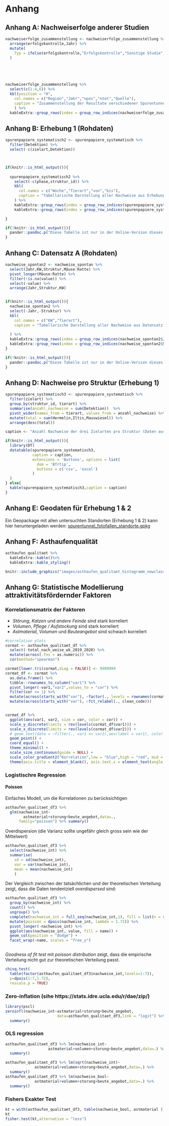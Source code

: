 
# Anhang

## Anhang A: Nachweiserfolge anderer Studien {#anhang-zusammenstellung}


```r



nachweiserfolge_zusammenstellung <- nachweiserfolge_zusammenstellung %>%
  arrange(erfolgskontrolle,Jahr) %>%
  mutate(
    Typ = ifelse(erfolgskontrolle,"Erfolgskontrolle","Sonstige Studie")
  )





nachweiserfolge_zusammenstellung %>%
  select(c(1:4,6)) %>%
  kbl(position = "H",
    col.names = c("Region","Jahr","npos","ntot","Quelle"),
    caption = "Zusammenstellung der Resultate verschiedener Spurentunnel-Untersuchungen. npos entspricht der Anzahl Spurentunnel mit Positivnachweisen, ntot der Anzahl Spurentunnel der entsprechenden Untersuchung."
    ) %>%
  kableExtra::group_rows(index = group_row_indices(nachweiserfolge_zusammenstellung$Typ))

```

## Anhang B: Erhebung 1 (Rohdaten)

<!-- Systematische Wirkungskontrolle -->

```r
spurenpapiere_systematisch2 <- spurenpapiere_systematisch %>%
  filter(Detektion) %>%
  select(-c(zielart,Detektion))



if(knitr::is_html_output()){
  
  spurenpapiere_systematisch2 %>%
    select(-c(phase,struktur_id)) %>%
    kbl(
      col.names = c("Woche","Tierart","von","bis"),
      caption = "Tabellarische Darstellung aller Nachweise aus Erhebung 1"
    ) %>%
    kableExtra::group_rows(index = group_row_indices(spurenpapiere_systematisch2$phase, prefix = "Phase: "), bold = TRUE) %>%
    kableExtra::group_rows(index = group_row_indices(spurenpapiere_systematisch2$struktur_id,prefix = "Str"), bold = FALSE,italic = TRUE, hline_after = FALSE)

} 

```

```r
if(!knitr::is_html_output()){
  pander::pandoc.p("Diese Tabelle ist nur in der Online-Version dieses Dokumentes Verfügbar.")
}
```



## Anhang C: Datensatz A (Rohdaten){#anhang-datensatz-a}
```r
nachweise_spontan2 <- nachweise_spontan %>%
  select(Jahr,KW,Struktur,Mäuse:Ratte) %>%
  pivot_longer(Mäuse:Ratte) %>%
  filter(!is.na(value)) %>%
  select(-value) %>%
  arrange(Jahr,Struktur,KW)


if(knitr::is_html_output()){
  nachweise_spontan2 %>%
  select(-Jahr,-Struktur) %>%
  kbl(
    col.names = c("KW","Tierart"),
    caption = "Tabellarische Darstellung aller Nachweise aus Datensatz A"
    
  ) %>%
  kableExtra::group_rows(index = group_row_indices(nachweise_spontan2$Jahr,prefix = "Jahr: ")) %>%
  kableExtra::group_rows(index = group_row_indices(nachweise_spontan2$Struktur,prefix = "Struktur: "), bold = FALSE,italic = TRUE, hline_after = FALSE)
}


```


```r
if(!knitr::is_html_output()){
  pander::pandoc.p("Diese Tabelle ist nur in der Online-Version dieses Dokumentes Verfügbar.")
}
```


## Anhang D: Nachweise pro Struktur (Erhebung 1)



```r
spurenpapiere_systematisch3 <- spurenpapiere_systematisch %>%
  filter(zielart) %>%
  group_by(struktur_id, tierart) %>%
  summarise(anzahl_nachweise = sum(Detektion))  %>%
  pivot_wider(names_from = tierart, values_from = anzahl_nachweise) %>%
  mutate(total = sum(Hermelin,Iltis,Mauswiesel)) %>%
  arrange(desc(total)) 

caption <- "Anzahl Nachweise der drei Zielarten pro Struktur (Daten aus Erhebung 1)."

if(knitr::is_html_output()){
  library(DT)
  datatable(spurenpapiere_systematisch3,
            caption = caption,
            extensions = 'Buttons', options = list(
              dom = 'Bfrtip',
              buttons = c('csv', 'excel')
            )
  )
} else{
  kable(spurenpapiere_systematisch3,caption = caption)
}
```


## Anhang E: Geodaten für Erhebung 1 & 2


Ein Geopackage mit allen untersuchten Standorten (Erhebung 1 & 2) kann hier heruntergeladen werden: [spurentunnel_fotofallen_standorte.gpkg](https://github.com/wieselundco/erfolgskontrolle/raw/master/images/spurentunnel_fotofallen_standorte.gpkg)

## Anhang F: Asthaufenqualität {#anhang-asthaufen-qualitaet}

```r
asthaufen_qualitaet %>%
  kableExtra::kable()%>%
  kableExtra::kable_styling()
```




```r
knitr::include_graphics("images/asthaufen_qualitaet_histogramm_newclasses.png")
```


## Anhang G: Statistische Modellierung attraktivitätsfördernder Faktoren {#anhang-attraktivitaet-modell}


### Korrelationsmatrix der Faktoren


- *Störung*, *Katzen* und *andere Feinde* sind stark korreliert
- *Volumen*, *Pflege / Aufstockung* sind stark korreliert
- *Astmaterial*, *Volumen* und *Beuteangebot* sind schwach korreliert

```r
#correlation plots
cormat <- asthaufen_qualitaet_df %>% 
  select(-total_nach_weise_wk_2019_2020) %>%
  mutate(across(.fns = as.numeric)) %>%  
  cor(method="spearman")

cormat[lower.tri(cormat,diag = FALSE)] <- 9999999
cormat_df <- cormat %>%
  as.data.frame() %>%
  tibble::rownames_to_column("var1") %>%
  pivot_longer(-var1,"var2",values_to = "cor") %>%
  filter(cor <= 1) %>%
  mutate(across(starts_with("var"), ~factor(., levels = rownames(cormat),ordered = TRUE))) %>%
  mutate(across(starts_with("var"), ~fct_relabel(., clean_code)))


cormat_df %>%
  ggplot(aes(var1, var2, size = cor, color = cor)) +
  scale_y_discrete(limits = rev(levels(cormat_df$var1))) +
  scale_x_discrete(limits = rev(levels(cormat_df$var2))) +
  # geom_text(data = ~filter(., var1 == var2),aes(label = var1), color = "black", hjust = 1,nudge_x = -0.5) +
  geom_point() +
  coord_equal() +
  theme_minimal() +
  scale_size_continuous(guide = NULL) +
  scale_color_gradient2("Korrelation",low = "blue",high = "red", mid = "white",limits = c(-1,1)) +
  theme(axis.title = element_blank(), axis.text.x = element_text(angle = 45, hjust = 1), legend.position = "bottom")
```


### Logistischre Regression

#### Poisson

Einfaches Modell, um die Korrelationen zu berücksichtigen


```r
asthaufen_qualitaet_df3 %>% 
  glm(nachweise_int~
        astmaterial+storung+beute_angebot,data=.,
      family="poisson") %>% summary()

```


Overdispersion (die Varianz sollte ungefähr gleich gross sein wie der Mittelwert)

```r
asthaufen_qualitaet_df3 %>% 
  select(nachweise_int) %>% 
  summarise(
    sd = sd(nachweise_int),
    var = var(nachweise_int),
    mean = mean(nachweise_int)
    )
```

Der Vergleich zwischen der tatsächlichen und der theoretischen Verteilung zeigt, dass die Daten tendentziell *overdispersed* sind:

```r
asthaufen_qualitaet_df3 %>%
  group_by(nachweise_int) %>%
  count() %>% 
  ungroup() %>%
  complete(nachweise_int = full_seq(nachweise_int,1), fill = list(n = 0)) %>%
  mutate(poisson = dpois(nachweise_int, lambda = 1.72)) %>%
  pivot_longer(-nachweise_int) %>%
  ggplot(aes(nachweise_int, value, fill = name)) +
  geom_col(position = "dodge") +
  facet_wrap(~name, scales = "free_y")



```

*Goodness of fit test* mit *poisson distribution* zeigt, dass die empirische Verteilung nicht gut zur theoretischen Verteilung passt.


```r
chisq.test(
  table(factor(asthaufen_qualitaet_df3$nachweise_int,levels=1:7)),
  p=dpois(1:7,1.72),
  rescale.p = TRUE)

```

### Zero-inflation (sihe https://stats.idre.ucla.edu/r/dae/zip/)


```r
library(pscl)
zeroinfl(nachweise_int~astmaterial+storung+beute_angebot,
                       data=asthaufen_qualitaet_df3,link = "logit") %>%
  summary()
```

### OLS regression

```r
asthaufen_qualitaet_df3 %>% lm(nachweise_int~
                   astmaterial+volumen+storung+beute_angebot,data=.) %>%
  summary()

asthaufen_qualitaet_df3 %>% lm(sqrt(nachweise_int)~
             astmaterial+volumen+storung+beute_angebot,data=.) %>%
  summary()
asthaufen_qualitaet_df3 %>% lm(nachweise_bool~
             astmaterial+volumen+storung+beute_angebot,data=.) %>%
  summary()
```


### Fishers Exakter Test

```r
kt = with(asthaufen_qualitaet_df3, table(nachweise_bool, astmaterial ))
kt
fisher.test(kt,alternative = "less")

```

